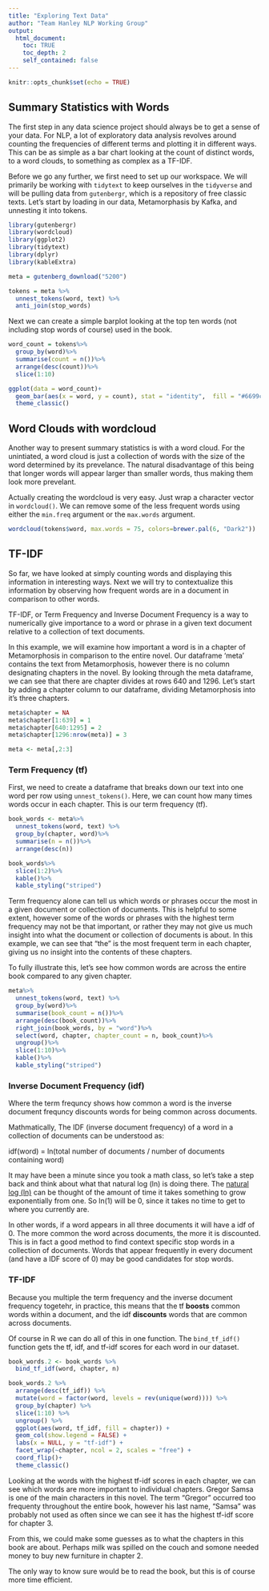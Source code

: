 ```yaml
---
title: "Exploring Text Data"
author: "Team Hanley NLP Working Group"
output:
  html_document:
    toc: TRUE
    toc_depth: 2
    self_contained: false
---
```


```r
knitr::opts_chunk$set(echo = TRUE)
```

## Summary Statistics with Words

The first step in any data science project should always be to get a sense of your data. For NLP, a lot of exploratory data analysis revolves around counting the frequencies of different terms and plotting it in different ways. This can be as simple as a bar chart looking at the count of distinct words, to a word clouds, to something as complex as a TF-IDF. 

Before we go any further, we first need to set up our workspace. We will primarily be working with `tidytext` to keep ourselves in the `tidyverse` and will be pulling data from `gutenbergr`, which is a repository of free classic texts. Let's start by loading in our data, Metamorphasis by Kafka, and unnesting it into tokens.

```r
library(gutenbergr)
library(wordcloud)
library(ggplot2)
library(tidytext)
library(dplyr)
library(kableExtra)

meta = gutenberg_download("5200") 

tokens = meta %>%
  unnest_tokens(word, text) %>%
  anti_join(stop_words) 

```

Next we can create a simple barplot looking at the top ten words (not including stop words of course) used in the book. 

```r

word_count = tokens%>%
  group_by(word)%>%
  summarise(count = n())%>%
  arrange(desc(count))%>%
  slice(1:10)

ggplot(data = word_count)+
  geom_bar(aes(x = word, y = count), stat = "identity",  fill = "#6699cc")+
  theme_classic()

```

## Word Clouds with wordcloud

Another way to present summary statistics is with a word cloud. For the unintiated, a word cloud is just a collection of words with the size of the word determined by its prevelance. The natural disadvantage of this being that longer words will appear larger than smaller words, thus making them look more prevelant.  

Actually creating the wordcloud is very easy. Just wrap a character vector in `wordcloud()`. We can remove some of the less frequent words using either the `min.freq` argument or the `max.words` argument. 

```r

wordcloud(tokens$word, max.words = 75, colors=brewer.pal(6, "Dark2"))

```

## TF-IDF

So far, we have looked at simply counting words and displaying this information in interesting ways. Next we will try to contextualize this information by observing how frequent words are in a document in comparison to other words.

TF-IDF, or Term Frequency and Inverse Document Frequency is a way to numerically give importance to a word or phrase in a given text document relative to a collection of text documents. 

In this example, we will examine how important a word is in a chapter of Metamorphosis in comparison to the entire novel. Our dataframe 'meta' contains the text from Metamorphosis, however there is no column designating chapters in the novel. By looking through the meta dataframe, we can see that there are chapter divides at rows 640 and 1296. Let's start by adding a chapter column to our dataframe, dividing Metamorphosis into it's three chapters.


```r

meta$chapter = NA
meta$chapter[1:639] = 1
meta$chapter[640:1295] = 2
meta$chapter[1296:nrow(meta)] = 3

meta <- meta[,2:3]
```

### Term Frequency (tf)

First, we need to create a dataframe that breaks down our text into one word per row using `unnest_tokens()`. Here, we can count how many times words occur in each chapter. This is our term frequency (tf).

```r
book_words <- meta%>%
  unnest_tokens(word, text) %>%
  group_by(chapter, word)%>%
  summarise(n = n())%>%
  arrange(desc(n))

book_words%>%
  slice(1:2)%>%
  kable()%>%
  kable_styling("striped")
```

Term frequency alone can tell us which words or phrases occur the most in a given document or collection of documents. This is helpful to some extent, however some of the words or phrases with the highest term frequency may not be that important, or rather they may not give us much insight into what the document or collection of documents is about. In this example, we can see that "the" is the most frequent term in each chapter, giving us no insight into the contents of these chapters. 

To fully illustrate this, let's see how common words are across the entire book compared to any given chapter. 

```r

meta%>%
  unnest_tokens(word, text) %>%
  group_by(word)%>%
  summarise(book_count = n())%>%
  arrange(desc(book_count))%>%
  right_join(book_words, by = "word")%>%
  select(word, chapter, chapter_count = n, book_count)%>%
  ungroup()%>%
  slice(1:10)%>%
  kable()%>%
  kable_styling("striped")


```

### Inverse Document Frequency (idf)

Where the term frequncy shows how common a word is the inverse document frequncy discounts words for being common across documents. 

Mathmatically, The IDF (inverse document frequency) of a word in a collection of documents can be understood as:

idf(word) = ln(total number of documents / number of documents containing word)

It may have been a minute since you took a math class, so let's take a step back and think about what that natural log (ln) is doing there. The [natural log (ln)](https://betterexplained.com/articles/demystifying-the-natural-logarithm-ln/) can be thought of the amount of time it takes something to grow exponentially from one. So ln(1) will be 0, since it takes no time to get to where you currently are. 

In other words, if a word appears in all three documents it will have a idf of 0. The more common the word across documents, the more it is discounted. This is in fact a good method to find context specific stop words in a collection of documents. Words that appear frequently in every document (and have a IDF score of 0) may be good candidates for stop words.  

### TF-IDF

Because you multiple the term frequency and the inverse document frequency togetehr, in practice, this means that the tf **boosts** common words within a document, and the idf **discounts** words that are common across documents.  

Of course in R we can do all of this in one function. The `bind_tf_idf()` function gets the tf, idf, and tf-idf scores for each word in our dataset.

```r
book_words.2 <- book_words %>%
  bind_tf_idf(word, chapter, n)

book_words.2 %>%
  arrange(desc(tf_idf)) %>%
  mutate(word = factor(word, levels = rev(unique(word)))) %>% 
  group_by(chapter) %>% 
  slice(1:10) %>% 
  ungroup() %>%
  ggplot(aes(word, tf_idf, fill = chapter)) +
  geom_col(show.legend = FALSE) +
  labs(x = NULL, y = "tf-idf") +
  facet_wrap(~chapter, ncol = 2, scales = "free") +
  coord_flip()+
  theme_classic()


```

Looking at the words with the highest tf-idf scores in each chapter, we can see which words are more important to individual chapters. Gregor Samsa is one of the main characters in this novel. The term "Gregor" occurred too frequenty throughout the entire book, however his last name, "Samsa" was probably not used as often since we can see it has the highest tf-idf score for chapter 3.

From this, we could make some guesses as to what the chapters in this book are about. Perhaps milk was spilled on the couch and somone needed money to buy new furniture in chapter 2.

The only way to know sure would be to read the book, but this is of course more time efficient. 


